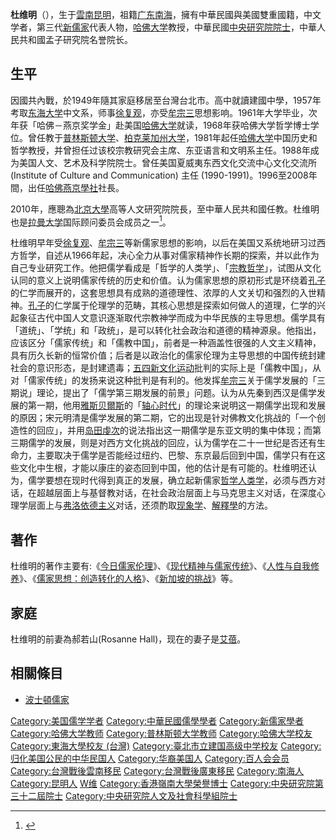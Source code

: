 '''杜维明'''（{{bd|1940年|2月26日|catIdx=D杜}}），生于[[云南省_(中華民國)|雲南]][[昆明縣|昆明]]，祖籍[[广东|广东]][[南海|南海]]，擁有中華民國與美國雙重國籍，中文学者，第三代[[新儒家|新儒家]]代表人物，[[哈佛大学|哈佛大学]]教授，中華民國[[中央研究院院士|中央研究院院士]]，中華人民共和國孟子研究院名誉院长。
{{儒学}}

==生平==
因國共內戰，於1949年隨其家庭移居至台灣台北市。高中就讀建國中學，1957年考取[[東海大學_(台灣)|东海大学]]中文系，师事[[徐复观|徐复观]]，亦受[[牟宗三|牟宗三]]思想影响。1961年大学毕业，次年获「哈佛－燕京奖学金」赴美国[[哈佛大学|哈佛大学]]就读，1968年获哈佛大学哲学博士学位。曾任教于[[普林斯顿大学|普林斯顿大学]]、[[柏克莱加州大学|柏克莱加州大学]]，1981年起任[[哈佛大学|哈佛大学]]中国历史和哲学教授，并曾担任过该校宗教研究会主席、东亚语言和文明系主任。1988年成为美国人文、艺术及科学院院士。曾任美国夏威夷东西文化交流中心文化交流所 (Institute of Culture and Communication) 主任 (1990-1991)。1996至2008年間，出任[[哈佛燕京學社|哈佛燕京學社]]社長。

2010年，應聰為[[北京大學|北京大學]]高等人文研究院院長，至中華人民共和國任教。杜维明也是[[拉曼大学|拉曼大学]]国际顾问委员会成员之一<ref name="拉曼大学国际顾问委员会">{{cite web|title=UTAR International Advisory Council|url=https://utar.edu.my/International-Advisory-Council.php|website=Universiti Tunku Abdul Rahamn (UTAR)|date=5 January 2022|access-date=2022-01-05|archive-date=2022-01-05|archive-url=https://web.archive.org/web/20220105073007/https://utar.edu.my/International-Advisory-Council.php|dead-url=no}}</ref>。

杜维明早年受[[徐复观|徐复观]]、[[牟宗三|牟宗三]]等新儒家思想的影响，以后在美国又系统地研习过西方哲学，自述从1966年起，决心全力从事对儒家精神作长期的探索，并以此作为自己专业研究工作。他把儒学看成是「哲学的人类学」、「[[宗教哲学|宗教哲学]]」，试图从文化认同的意义上说明儒家传统的历史和价值。认为儒家思想的原初形式是环绕着[[孔子|孔子]]的仁学而展开的，这套思想具有成熟的道德理性、浓厚的人文关切和强烈的入世精神。[[孔子|孔子]]的仁学属于伦理学的范畴，其核心思想是探索如何做人的道理，仁学的兴起象征古代中国人文意识逐渐取代宗教神学而成为中华民族的主导思想。儒学具有「道统」、「学统」和「政统」，是可以转化社会政治和道德的精神源泉。他指出，应该区分「儒家传统」和「儒教中国」，前者是一种涵盖性很强的人文主义精神，具有历久长新的恒常价值；后者是以政治化的儒家伦理为主导思想的中国传统封建社会的意识形态，是封建遗毒；[[五四新文化运动|五四新文化运动]]批判的实际上是「儒教中国」，从对「儒家传统」的发扬来说这种批判是有利的。他发挥[[牟宗三|牟宗三]]关于儒学发展的「三期说」理论，提出了「儒学第三期发展的前景」问题。认为从先秦到西汉是儒学发展的第一期，他用[[雅斯贝爾斯|雅斯贝爾斯]]的「[[轴心时代|轴心时代]]」的理论来说明这一期儒学出现和发展的原因；宋元明清是儒学发展的第二期，它的出现是针对佛教文化挑战的「一个创造性的回应」，并用[[岛田虔次|岛田虔次]]的说法指出这一期儒学是东亚文明的集中体现；而第三期儒学的发展，则是对西方文化挑战的回应，认为儒学在二十一世纪是否还有生命力，主要取决于儒学是否能经过纽约、巴黎、东京最后回到中国，儒学只有在这些文化中生根，才能以康庄的姿态回到中国，他的估计是有可能的。杜维明还认为，儒学要想在现时代得到真正的发展，确立起新儒家[[哲学人类学|哲学人类学]]，必须与西方对话，在超越层面上与基督教对话，在社会政治层面上与马克思主义对话，在深度心理学层面上与[[弗洛依德主义|弗洛依德主义]]对话，还须酌取[[现象学|现象学]]、[[解釋學|解釋學]]的方法。

==著作==
杜维明的著作主要有:《[[今日儒家伦理|今日儒家伦理]]》、《[[现代精神与儒家传统|现代精神与儒家传统]]》、《[[人性与自我修养|人性与自我修养]]》、《[[儒家思想：创造转化的人格|儒家思想：创造转化的人格]]》、《[[新加坡的挑战|新加坡的挑战]]》等。

==家庭==
杜维明的前妻為郝若山(Rosanne Hall)，现在的妻子是[[艾蓓|艾蓓]]。

==相關條目==
*[[波士頓儒家|波士頓儒家]]

{{中央研究院第三十二届院士}}

{{Authority control}}
{{DEFAULTSORT:Du杜}}
[[Category:美国儒学学者|Category:美国儒学学者]]
[[Category:中華民國儒學學者|Category:中華民國儒學學者]]
[[Category:新儒家學者|Category:新儒家學者]]
[[Category:哈佛大学教师|Category:哈佛大学教师]]
[[Category:普林斯顿大学教师|Category:普林斯顿大学教师]]
[[Category:哈佛大学校友|Category:哈佛大学校友]]
[[Category:東海大學校友_(台灣)|Category:東海大學校友 (台灣)]]
[[Category:臺北市立建国高级中学校友|Category:臺北市立建国高级中学校友]]
[[Category:归化美国公民的中华民国人|Category:归化美国公民的中华民国人]]
[[Category:华裔美国人|Category:华裔美国人]]
[[Category:百人会会员|Category:百人会会员]]
[[Category:台灣戰後雲南移民|Category:台灣戰後雲南移民]]
[[Category:台灣戰後廣東移民|Category:台灣戰後廣東移民]]
[[Category:南海人|Category:南海人]]
[[Category:昆明人|Category:昆明人]]
[[Category:杜姓|W维]]
[[Category:香港嶺南大學榮譽博士|Category:香港嶺南大學榮譽博士]]
[[Category:中央研究院第三十二屆院士|Category:中央研究院第三十二屆院士]]
[[Category:中央研究院人文及社會科學組院士|Category:中央研究院人文及社會科學組院士]]